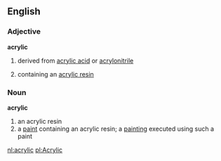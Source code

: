 ==English==
===Adjective===
'''acrylic'''
#{{chemistry}} derived from [[acrylic acid]] or [[acrylonitrile]]
#containing an [[acrylic resin]]
===Noun===
'''acrylic'''
#an acrylic resin
#a [[paint]] containing an acrylic resin; a [[painting]] executed using such a paint

[[nl:acrylic]]
[[pl:Acrylic]]